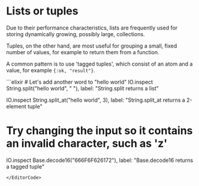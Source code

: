 
# Lists or tuples

Due to their performance characteristics, lists are frequently used for storing dynamically growing, possibly large, collections.

Tuples, on the other hand, are most useful for grouping a small, fixed number of values, for example to return them from a function.

A common pattern is to use 'tagged tuples', which consist of an atom and a value, for example `{:ok, "result"}`.

<EditorCode>
```elixir
# Let's add another word to "hello world"
IO.inspect String.split("hello world", " "), label: "String.split returns a list"

IO.inspect String.split_at("hello world", 3), label: "String.split_at returns a 2-element tuple"

# Try changing the input so it contains an invalid character, such as 'z'
IO.inspect Base.decode16("666F6F626172"), label: "Base.decode16 returns a tagged tuple"
```
</EditorCode>
